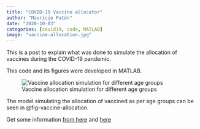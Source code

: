 ```yaml
---
title: "COVID-19 Vaccine allocator"
author: "Mauricio Patón"
date: "2020-10-03"
categories: [covid19, code, MATLAB]
image: "vaccine-allocation.jpg"
---
```


This is a post to explain what was done to simulate the allocation of vaccines during the COVID-19 pandemic.

This code and its figures were developed in MATLAB.

![Vaccine allocation simulation for different age groups](vaccine-allocation.jpg){#fig-vaccine-allocation}


The model simulating the allocation of vaccined as per age groups can be seen in @fig-vaccine-allocation.

Get some information [from here](https://www.ku.ac.ae/khalifa-university-researchers-develop-model-to-determine-who-to-vaccinate-first-against-covid-19-to-reduce-total-fatalities) and [here](https://www.ku.ac.ae/should-millennials-and-gen-z-get-the-vaccine-first)
